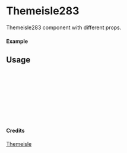 
<Meta of={Themeisle283} title="Themeisle/Themeisle283" />

# Themeisle283

Themeisle283 component with different props.

#### Example

<Canvas of={Themeisle283.Primary} />

## Usage

```ts
import { Themeisle283 } from "yadl-ui";

const Example = () => {
  return (
      <Themeisle283 />
  );
};

export default Example;
```

#### Credits
[Themeisle](https://themeisle.com/illustrations/)

